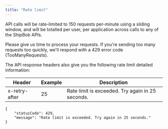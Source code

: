 ```yaml
---
title: "Rate limit"
---
```


API calls will be rate-limited to 150 requests per-minute using a sliding window, and will be totalled per user, per application across calls to any of the ShipBob APIs.

Please give us time to process your requests. If you're sending too many requests too quickly, we'll respond with a 429 error code (TooManyRequests).

The API response headers also give you the following rate limit detailed information:

| Header        | Example | Description                                      |
| ------------- | ------- | ------------------------------------------------ |
| x-retry-after | 25      | Rate limit is exceeded. Try again in 25 seconds. |

```
{
    "statusCode": 429,
    "message": "Rate limit is exceeded. Try again in 25 seconds."
}
```